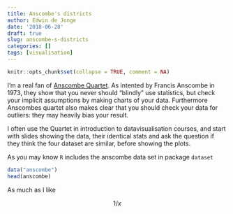 ```yaml
---
title: Anscombe's districts
author: Edwin de Jonge
date: '2018-06-28'
draft: true
slug: anscombe-s-districts
categories: []
tags: [visualisation]
---
```


```r
knitr::opts_chunk$set(collapse = TRUE, comment = NA)
```

I'm a real fan of [Anscombe Quartet](https://en.wikipedia.org/wiki/Anscombe%27s_quartet). 
As intented by Francis Anscombe in 1973, they show that you never should
"blindly" use statistics, but check your implicit assumptions by making charts of your data. Furthermore 
Anscombes quartet also makes clear that you should check your data for outliers: they may heavily bias your result.

I often use the Quartet in introduction to datavisualisation courses, and start with slides showing the data,
their identical stats and ask the question if they think the four dataset are similar, before showing the plots.

As you may know `R` includes the anscombe data set in package `dataset`

```r
data("anscombe")
head(anscombe)
```

As much as I like 

$$
1/x
$$